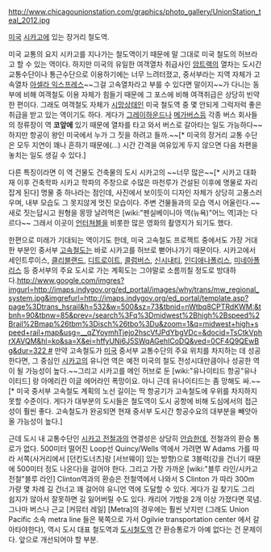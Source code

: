 http://www.chicagounionstation.com/graphics/photo_gallery/UnionStation_teal_2012.jpg

[[미국]] [[시카고]]에 있는 장거리 철도역.

미국 교통의 요지 시카고를 지나가는 철도역이기 때문에 말 그대로 미국 철도의 허브라고 할 수 있는 역이다. 하지만 미국의 유일한 여객열차 취급사인 [[암트랙]]의 열차는 도시간 교통수단이나 통근수단으로 이용하기에는 너무 느려터졌고, 중서부라는 지역 자체가 고속열차 [[아셀라 익스프레스]]~~그걸 고속열차라고 부를 수 있다면 말이지~~가 다니는 동부에 비해 여객철도 이용 자체가 힘들기 때문에 그 포스에 비해 여객취급은 상당히 빈약한 편이다. 그래도 여객철도 자체가 [[시망]]상태인 미국 철도역 중 몇 안되게 그럭저럭 좋은 취급을 받고 있는 역이기도 하다. 게다가 [[그레이하운드]]나 [[메가버스]]등 각종 버스 회사들의 정류장이 역 '''코앞에''' 있기 때문에 열차를 타고 와서 버스로 갈아타는 일도 가능하다~~하지만 항공이 왕인 미국에서 누가 그 짓을 하려고 들까.~~[* 미국의 장거리 교통 수단은 모두 지연이 꽤나 흔하기 때문에(...) 시간 간격을 여유있게 두지 않으면 다음 차편을 놓치는 일도 생길 수 있다.]

다른 특징이라면 이 역 건물도 건축물의 도시 시카고의 ~~너무 많은~~[* 시카고 대화재 이후 건축학파 시카고 학파의 주창으로 수많은 마천루가 건설된 이후에 명물로 자리잡게 된다] 명물 중 하나라는 점인데, 사진에서 보이듯이 디자인 자체가 상당히 고풍스러우며, 내부 모습도 그 못지않게 멋진 모습이다. 주변 건물들과의 모습 역시 어울린다.~~새로 짓는답시고 원형을 몽땅 날려먹은 [wiki:"펜실베이니아 역(뉴욕)"어느 역]과는 다르다~~ 그래서 이곳이 [[언터쳐블]]을 비롯한 많은 영화의 촬영지가 되기도 했다.

한편으로 미래가 기대되는 역이기도 한데, 미국 고속철도 프로젝트 중에서도 가장 거대한 부분인 중서부 [[고속철도]]는 바로 시카고를 허브로 뻗어나가기 때문이다. 시카고에서 세인트루이스, [[클리블랜드]], [[디트로이트]], [[콜럼버스]], [[신시내티]], [[인디애나폴리스]], [[미네아폴리스]] 등 중서부의 주요 도시로 가는 계획도는 그야말로 소름끼칠 정도로 방대하다.[[http://www.google.com/imgres?imgurl=http://imaps.indygov.org/ed_portal/images/why/trans/mw_regional_system.jpg&imgrefurl=http://imaps.indygov.org/ed_portal/template.asp?page%3Dtrans_hsrail&h=532&w=500&sz=73&tbnid=nWtbq8CPTRdKWM:&tbnh=90&tbnw=85&prev=/search%3Fq%3Dmidwest%2Bhigh%2Bspeed%2Brail%2Bmap%26tbm%3Disch%26tbo%3Du&zoom=1&q=midwest+high+speed+rail+map&usg=__qZYoymhTjejo2hscVfJPdYbgVDc=&docid=TsCtkVphrXAVQM&hl=ko&sa=X&ei=hffyUNi6J5SWqAGehICoDQ&ved=0CF4Q9QEwBg&dur=322 #]] 만약 고속철도가 [[미국]] 중서부 교통수단의 주요 위치를 차지하는 데 성공한다면, 그 중심인 [[시카고]]의 유니언 역은 예전 미국의 철도 전성시대만큼이나 성공한 역이 될 가능성이 높다.~~그리고 시카고를 메인 허브로 둔 [wiki:"유나이티드 항공"유나이티드] 랑 아메리칸 이글 에어라인 폭망이요. 아니 근데 유나이티드는 좀 망해도 싸.~~[* 미국 중서부 고속철도 계획의 노선 길이는 딱 항공기가 고속철도에 우위를 차지하지 못할 수준이다. 게다가 대부분의 도시들은 철도역이 도시 공항에 비해 도심에서의 접근성이 훨씬 좋다. 고속철도가 완공되면 현재 중서부 도시간 항공수요의 대부분을 빼앗아올 가능성이 높다.]

근데 도시 내 교통수단인 [[시카고 전철]]과의 연결성은 상당히 [[안습]]한데, 전철과의 환승 통로가 없다. 500미터 떨어진 Loop선 Quincy/Wells 역에서 가려면 W Adams 가를 따라 서쪽(사거리에서 [던킨도너츠]랑 [서브웨이] 있는 방향)으로 3블럭(강을 건너기 때문에 500미터 정도 나온다)을 걸어야 한다. 그리고 가장 가까운 [wiki:"블루 라인/시카고 전철"블루 라인] Clinton역과의 환승은 전철역에서 나와서 S Clinton 가 따라 300m 가량 몇 차례 길 건너고 꽤 걸어야 유니언 역에 도달할 수 있다. 게다가 길 찾기도 그리 쉽지가 않아서 잘못하면 길 잃어버릴 수도 있다. 캐리어 가방을 2개 이상 가졌다면 묵념. 그나마 버스나 근교 [커뮤터 레일] [Metra]의 경우에는 훨씬 낫지만 (그래도 Union Pacific 소속 metra line 들은 북쪽으로 가서 Ogilvie transportation center 에서 갈아타야한다), 역시 도시 대표 철도역과 [[도시철도]]역 간 환승통로가 아예 없다는 건 문제이다. 앞으로 개선되어야 할 부분.
